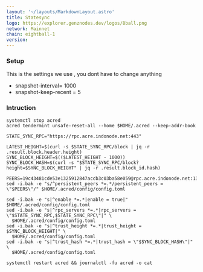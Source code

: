 ```yaml
---
layout: '~/layouts/MarkdownLayout.astro'
title: Statesync
logo: https://explorer.genznodes.dev/logos/8ball.png
network: Mainnet
chain: eightball-1
version: 
---
```


### Setup
This is the settings we use , you dont have to change anything

- snapshot-interval= 1000
- snapshot-keep-recent = 5

### Intruction

```
systemctl stop acred
acred tendermint unsafe-reset-all --home $HOME/.acred --keep-addr-book

STATE_SYNC_RPC="https://rpc.acre.indonode.net:443"

LATEST_HEIGHT=$(curl -s $STATE_SYNC_RPC/block | jq -r .result.block.header.height)
SYNC_BLOCK_HEIGHT=$(($LATEST_HEIGHT - 1000))
SYNC_BLOCK_HASH=$(curl -s "$STATE_SYNC_RPC/block?height=$SYNC_BLOCK_HEIGHT" | jq -r .result.block_id.hash)

PEERS=19c43481cde53e1325912847accb3c03ba58e059@rpc.acre.indonode.net:13656 
sed -i.bak -e "s/^persistent_peers *=.*/persistent_peers = \"$PEERS\"/" $HOME/.acred/config/config.toml

sed -i.bak -e "s|^enable *=.*|enable = true|" $HOME/.acred/config/config.toml
sed -i.bak -e "s|^rpc_servers *=.*|rpc_servers = \"$STATE_SYNC_RPC,$STATE_SYNC_RPC\"|" \
  $HOME/.acred/config/config.toml
sed -i.bak -e "s|^trust_height *=.*|trust_height = $SYNC_BLOCK_HEIGHT|" \
  $HOME/.acred/config/config.toml
sed -i.bak -e "s|^trust_hash *=.*|trust_hash = \"$SYNC_BLOCK_HASH\"|" \
  $HOME/.acred/config/config.toml

systemctl restart acred && journalctl -fu acred -o cat
```
